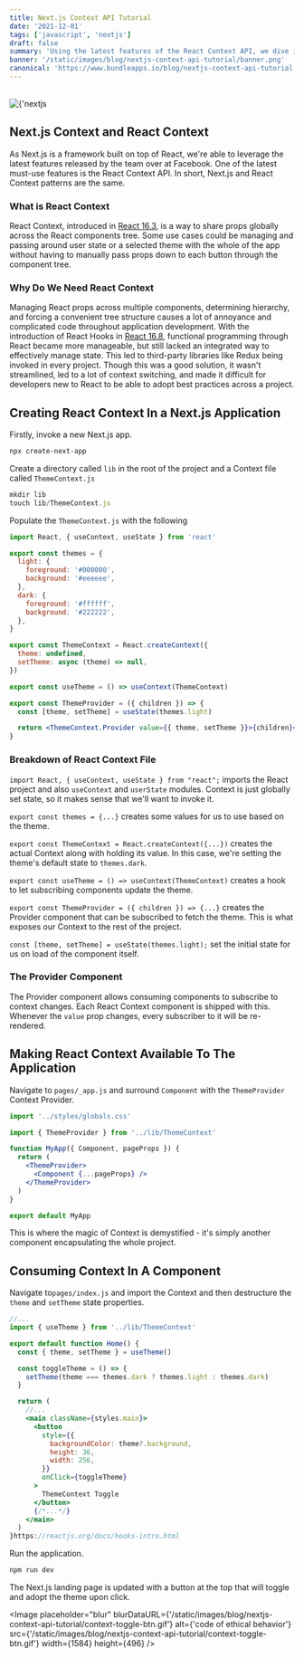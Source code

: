 ```yaml
---
title: Next.js Context API Tutorial
date: '2021-12-01'
tags: ['javascript', 'nextjs']
draft: false
summary: 'Using the latest features of the React Context API, we dive into leveraging these patterns for Next.js Context.'
banner: '/static/images/blog/nextjs-context-api-tutorial/banner.png'
canonical: 'https://www.bundleapps.io/blog/nextjs-context-api-tutorial'
---
```


<Callout
  text="This article was originally published on"
  linkText="bundleapps.io"
  link="https://www.bundleapps.io/blog/nextjs-context-api-tutorial"
/>

<br />
<Image
  placeholder="blur"
  blurDataURL={'/static/images/blog/nextjs-context-api-tutorial/banner.png'}
  alt={'nextjs context api tutorial'}
  src={'/static/images/blog/nextjs-context-api-tutorial/banner.png'}
  width={1200}
  height={630}
/>

## Next.js Context and React Context

As Next.js is a framework built on top of React, we're able to leverage the latest features released by the team over at Facebook. One of the latest must-use features is the React Context API. In short, Next.js and React Context patterns are the same.

### What is React Context

React Context, introduced in [React 16.3](https://reactjs.org/blog/2018/03/29/react-v-16-3.html), is a way to share props globally across the React components tree. Some use cases could be managing and passing around user state or a selected theme with the whole of the app without having to manually pass props down to each button through the component tree.

### Why Do We Need React Context

Managing React props across multiple components, determining hierarchy, and forcing a convenient tree structure causes a lot of annoyance and complicated code throughout application development. With the introduction of React Hooks in [React 16.8](https://reactjs.org/docs/hooks-intro.html), functional programming through React became more manageable, but still lacked an integrated way to effectively manage state. This led to third-party libraries like Redux being invoked in every project. Though this was a good solution, it wasn't streamlined, led to a lot of context switching, and made it difficult for developers new to React to be able to adopt best practices across a project.

## Creating React Context In a Next.js Application

<Callout
  text="Follow along with the completed"
  linkText="code sample"
  link="https://github.com/bundlellc/nextjs-context-example"
  postLinkText="."
/>

Firstly, invoke a new Next.js app.

```bash
npx create-next-app
```

Create a directory called `lib` in the root of the project and a Context file called `ThemeContext.js`

```jsx
mkdir lib
touch lib/ThemeContext.js
```

Populate the `ThemeContext.js` with the following

```jsx
import React, { useContext, useState } from 'react'

export const themes = {
  light: {
    foreground: '#000000',
    background: '#eeeeee',
  },
  dark: {
    foreground: '#ffffff',
    background: '#222222',
  },
}

export const ThemeContext = React.createContext({
  theme: undefined,
  setTheme: async (theme) => null,
})

export const useTheme = () => useContext(ThemeContext)

export const ThemeProvider = ({ children }) => {
  const [theme, setTheme] = useState(themes.light)

  return <ThemeContext.Provider value={{ theme, setTheme }}>{children}</ThemeContext.Provider>
}
```

### Breakdown of React Context File

`import React, { useContext, useState } from "react";` imports the React project and also `useContext` and `userState` modules. Context is just globally set state, so it makes sense that we'll want to invoke it.

`export const themes = {...}` creates some values for us to use based on the theme.

`export const ThemeContext = React.createContext({...})` creates the actual Context along with holding its value. In this case, we're setting the theme's default state to `themes.dark`.

`export const useTheme = () => useContext(ThemeContext)` creates a hook to let subscribing components update the theme.

`export const ThemeProvider = ({ children }) => {...}` creates the Provider component that can be subscribed to fetch the theme. This is what exposes our Context to the rest of the project.

`const [theme, setTheme] = useState(themes.light);` set the initial state for us on load of the component itself.

### The Provider Component

The Provider component allows consuming components to subscribe to context changes. Each React Context component is shipped with this. Whenever the `value` prop changes, every subscriber to it will be re-rendered.

<Callout
  text="The value is compared with the same algorithm as"
  linkText="Object.is"
  link="https://developer.mozilla.org/en-US/docs/Web/JavaScript/Reference/Global_Objects/Object/is#description"
  postLinkText="."
/>

## Making React Context Available To The Application

Navigate to `pages/_app.js` and surround `Component` with the `ThemeProvider` Context Provider.

```jsx
import '../styles/globals.css'

import { ThemeProvider } from '../lib/ThemeContext'

function MyApp({ Component, pageProps }) {
  return (
    <ThemeProvider>
      <Component {...pageProps} />
    </ThemeProvider>
  )
}

export default MyApp
```

This is where the magic of Context is demystified - it's simply another component encapsulating the whole project.

## Consuming Context In A Component

Navigate to`pages/index.js` and import the Context and then destructure the `theme` and `setTheme` state properties.

```jsx
//...
import { useTheme } from '../lib/ThemeContext'

export default function Home() {
  const { theme, setTheme } = useTheme()

  const toggleTheme = () => {
    setTheme(theme === themes.dark ? themes.light : themes.dark)
  }

  return (
    //...
    <main className={styles.main}>
      <button
        style={{
          backgroundColor: theme?.background,
          height: 36,
          width: 256,
        }}
        onClick={toggleTheme}
      >
        ThemeContext Toggle
      </button>
      {/*...*/}
    </main>
  )
}https://reactjs.org/docs/hooks-intro.html
```

Run the application.

```jsx
npm run dev
```

The Next.js landing page is updated with a button at the top that will toggle and adopt the theme upon click.

<Image
  placeholder="blur"
  blurDataURL={'/static/images/blog/nextjs-context-api-tutorial/context-toggle-btn.gif'}
  alt={'code of ethical behavior'}
  src={'/static/images/blog/nextjs-context-api-tutorial/context-toggle-btn.gif'}
  width={1584}
  height={496}
/>
